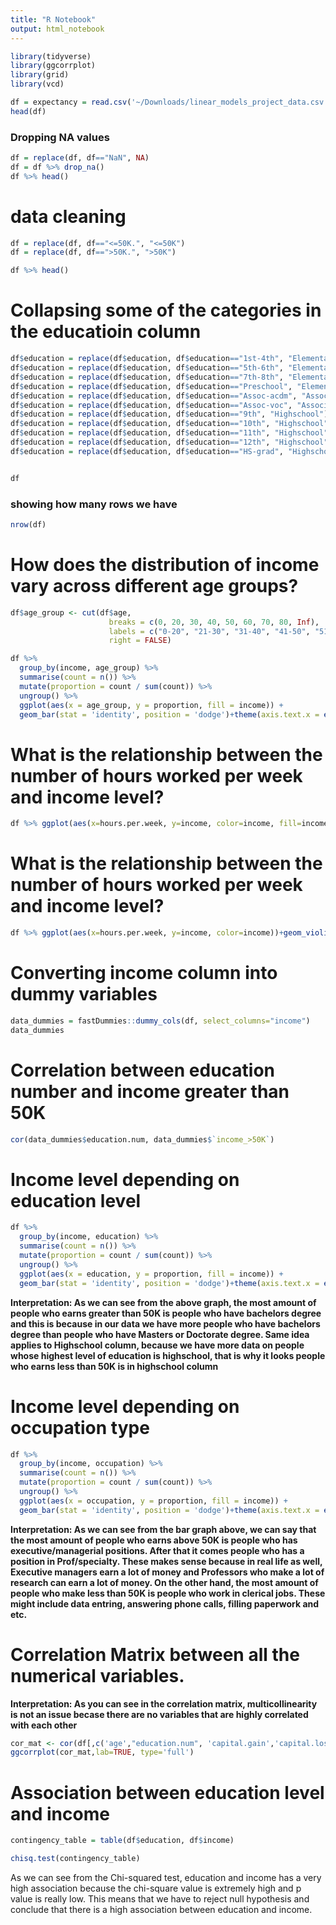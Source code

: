```yaml
---
title: "R Notebook"
output: html_notebook
---
```


```r
library(tidyverse)
library(ggcorrplot)
library(grid)
library(vcd)
```



```r
df = expectancy = read.csv('~/Downloads/linear_models_project_data.csv')
head(df)
```

### Dropping NA values
```r

df = replace(df, df=="NaN", NA)
df = df %>% drop_na()
df %>% head()
```


# data cleaning
```r
df = replace(df, df=="<=50K.", "<=50K")
df = replace(df, df==">50K.", ">50K")

df %>% head()
```
# Collapsing some of the categories in the educatioin column
```r
df$education = replace(df$education, df$education=="1st-4th", "Elementary/Middle")
df$education = replace(df$education, df$education=="5th-6th", "Elementary/Middle")
df$education = replace(df$education, df$education=="7th-8th", "Elementary/Middle")
df$education = replace(df$education, df$education=="Preschool", "Elementary/Middle")
df$education = replace(df$education, df$education=="Assoc-acdm", "Associates")
df$education = replace(df$education, df$education=="Assoc-voc", "Associates")
df$education = replace(df$education, df$education=="9th", "Highschool")
df$education = replace(df$education, df$education=="10th", "Highschool")
df$education = replace(df$education, df$education=="11th", "Highschool")
df$education = replace(df$education, df$education=="12th", "Highschool")
df$education = replace(df$education, df$education=="HS-grad", "Highschool")


df
```


### showing how many rows we have
```r
nrow(df)
```



# How does the distribution of income vary across different age groups?
```r

df$age_group <- cut(df$age, 
                      breaks = c(0, 20, 30, 40, 50, 60, 70, 80, Inf), 
                      labels = c("0-20", "21-30", "31-40", "41-50", "51-60", "61-70", "71-80", "81+"), 
                      right = FALSE)

df %>%
  group_by(income, age_group) %>%
  summarise(count = n()) %>%
  mutate(proportion = count / sum(count)) %>%
  ungroup() %>% 
  ggplot(aes(x = age_group, y = proportion, fill = income)) + 
  geom_bar(stat = 'identity', position = 'dodge')+theme(axis.text.x = element_text(angle = 45, hjust = 1))

```



# What is the relationship between the number of hours worked per week and income level?
```r
df %>% ggplot(aes(x=hours.per.week, y=income, color=income, fill=income))+geom_boxplot()
```

# What is the relationship between the number of hours worked per week and income level?

```r
df %>% ggplot(aes(x=hours.per.week, y=income, color=income))+geom_violin()
```


# Converting income column into dummy variables
```r
data_dummies = fastDummies::dummy_cols(df, select_columns="income")
data_dummies
```

# Correlation between education number and income greater than 50K
```r
cor(data_dummies$education.num, data_dummies$`income_>50K`)
```

# Income level depending on education level

```r
df %>%
  group_by(income, education) %>%
  summarise(count = n()) %>%
  mutate(proportion = count / sum(count)) %>%
  ungroup() %>% 
  ggplot(aes(x = education, y = proportion, fill = income)) + 
  geom_bar(stat = 'identity', position = 'dodge')+theme(axis.text.x = element_text(angle = 45, hjust = 1))
```

**Interpretation:  As we can see from the above graph, the most amount of people who earns greater than 50K is people who have bachelors degree and this is because in our data we have more people who have bachelors degree than people who have Masters or Doctorate degree. Same idea applies to Highschool column, because we have more data on people whose highest level of education is highschool, that is why it looks people who earns less than 50K is in highschool column**



# Income level depending on occupation type

```r
df %>%
  group_by(income, occupation) %>%
  summarise(count = n()) %>%
  mutate(proportion = count / sum(count)) %>%
  ungroup() %>% 
  ggplot(aes(x = occupation, y = proportion, fill = income)) + 
  geom_bar(stat = 'identity', position = 'dodge')+theme(axis.text.x = element_text(angle = 45, hjust = 1))
```

**Interpretation: As we can see from the bar graph above, we can say that the most amount of people who earns above 50K is people who has executive/managerial positions. After that it comes people who has a position in Prof/specialty. These makes sense because in real life as well, Executive managers earn a lot of money and Professors who make a lot of research can earn a lot of money. On the other hand, the most amount of people who make less than 50K is people who work in clerical jobs. These might include data entring, answering phone calls, filling paperwork and etc. **



# Correlation Matrix between all the numerical variables.

**Interpretation: As you can see in the correlation matrix, multicollinearity is not an issue becase there are no variables that are highly correlated with each other**

```r
cor_mat <- cor(df[,c('age',"education.num", 'capital.gain','capital.loss','hours.per.week')])
ggcorrplot(cor_mat,lab=TRUE, type='full')
```



# Association between education level and income
```r

contingency_table = table(df$education, df$income)

chisq.test(contingency_table)


```

As we can see from the Chi-squared test, education and income has a very high association because the chi-square value is extremely high and p value is really low. This means that we have to reject null hypothesis and conclude that there is a high association between education and income.




